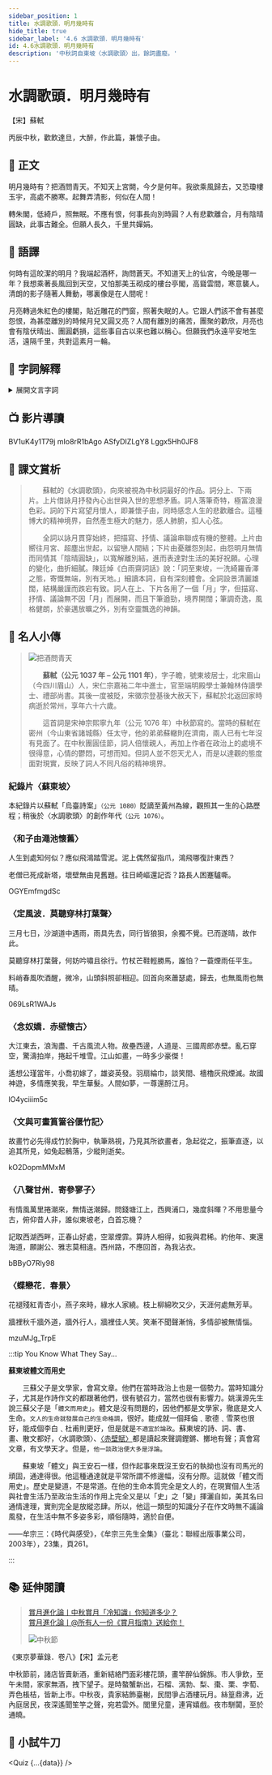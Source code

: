 ```yaml
---
sidebar_position: 1
title: 水調歌頭．明月幾時有
hide_title: true
sidebar_label: '4.6 水調歌頭．明月幾時有'
id: 4.6水調歌頭．明月幾時有
description: '中秋詞自東坡〈水調歌頭〉出，餘詞盡廢。'
---
```


# <span className="KeepAll" data-annotation="詞牌">水調歌頭</span>．<span className="KeepAll">明月幾時有</span>

<p className="source-text">【宋】蘇軾</p>

<p className="pre-text">丙辰中秋，歡飲<Annotate title="直到天亮。">達旦</Annotate>，大醉，作此篇，兼<Annotate title="想念">懷</Annotate><Annotate title="蘇軾弟蘇轍的字。時在齊州（今山東濟南市）做官。">子由</Annotate>。</p>

## 📖 正文

<p className="main-text">明月幾時有？<Annotate title="舉酒，舉起酒杯。">把酒</Annotate>問青天。不知<Annotate title="指月宮。闕：皇宮門前兩旁的望樓。">天上宮闕</Annotate>，今夕是何年。我欲<Annotate title="駕風回到天上去。">乘風歸去</Annotate>，又恐<Annotate title="用瓊玉築造的樓宇，此指月中宮殿。">瓊樓玉宇</Annotate>，高處<Annotate title="寒冷使人忍受不住。勝：粵 [星]，[sing1]。">不勝寒</Annotate>。起舞弄<Annotate title="月光下的人影。">清影</Annotate>，何似在人間！</p>

<p className="main-text"><Annotate title="指月光轉移，照到紅色的樓閣上。">轉朱閣</Annotate>，<Annotate title="指月光低低地射進裝飾精美的窗戶。">低綺戶</Annotate>，照無眠。不應有恨，何事長向別時圓？人有悲歡離合，月有<Annotate title="指滿月和缺月。">陰晴圓缺</Annotate>，此事古難全。但願人長久，<Annotate title="隔着千里之遙，共同欣賞美好的月光。嬋娟：本指嫦娥，月宮的仙女。這裏借指美好的月光。">千里共嬋娟</Annotate>。</p>

## 📝 語譯

<div className="translation-text">

何時有這皎潔的明月？我端起酒杯，詢問蒼天。不知道天上的仙宮，今晚是哪一年？我想乘著長風回到天空，又怕那美玉砌成的樓台亭閣，高聳雲間，寒意襲人。清朗的影子隨著人舞動，哪裏像是在人間呢！

月亮轉過朱紅色的樓閣，貼近雕花的門窗，照著失眠的人。它跟人們該不會有甚麼怨恨，為甚麼離別的時候月兒又圓又亮？人間有離別的痛苦，團聚的歡欣，月亮也會有陰伏晴出、團圓虧損，這些事自古以來也難以稱心。但願我們永遠平安地生活，遠隔千里，共對這素月一輪。

</div>

## 💬 字詞解釋

<details>
<summary>展開文言字詞</summary>

1. 水調歌頭：詞牌名，九十五字，屬長調。詞牌又名〈元會曲〉、〈臺城遊〉、〈江南好〉等。相傳隋煬帝開汴河時曾製〈水調〉，唐人演為大曲。大曲有散序、中序、入破三部分。「歌頭」當為中序的第一章。

2. 達旦：直到天亮。

3. 懷：想念。

4. 子由：蘇軾弟蘇轍的字。時在齊州（今山東濟南市）做官。

5. 把酒：舉酒，舉起酒杯。李白〈把酒問月〉：「青天有月來幾時？我今停杯一問之。」
   
6. 天上宮闕：指月宮。闕：皇宮門前兩旁的望樓。
   
7. 今夕是何年：語出托名牛僧儒的傳奇〈周秦行紀〉，其中有詩云：「香風引到大羅天，月地雲階拜洞仙。共道人間惆悵事，不知今夕是何年。」
   
8. 乘風歸去：駕風回到天上去。乘風：語出《列子．黃帝》：「列子乘風而歸，……隨風東西，……竟不知風乘我耶，我乘風耶？」歸去：古人認為有才能之士都是天上星宿下凡，上天，即歸家。
   
9. 瓊樓玉宇：用瓊玉築造的樓宇，此指月中宮殿。王嘉《大業拾遺記》：「瞿乾祐於江岸玩月。或謂：『此中何有？』瞿笑曰：『可隨我觀之。』俄見月規半天，瓊樓玉宇燦然。」
   
10. 不勝寒：寒冷使人忍受不住。勝：<span className="py-circle">粵</span> [星]，[sing1]。
    
11. 清影：月光下的人影。李白〈月下獨酌〉：「我歌月徘徊，我舞影零亂。」
    
12. 轉朱閣：指月光轉移，照到紅色的樓閣上。
    
13. 低綺戶：指月光低低地射進裝飾精美的窗戶。
    
14. 陰晴圓缺：指滿月和缺月。
    
15. 千里共嬋娟：隔着千里之遙，共同欣賞美好的月光。嬋娟：本指嫦娥，月宮的仙女。這裏借指美好的月光。謝莊〈月賦〉：「美人邁兮音塵絕，隔千里兮共明月。」許渾〈懷江南同志〉：「唯應洞庭月，萬里共嬋娟。」

</details>

## 📺 影片導讀

<Tabs>
  <TabItem value="動畫" default>
    <Bilibili>BV1uK4y1T79j</Bilibili>
  </TabItem>
  <TabItem value="作品講解">
    <Youtube>mIo8rR1bAgo</Youtube>
  </TabItem>
  <TabItem value="鄧麗君〈但願人長久〉">
    <Youtube>ASfyDIZLgY8</Youtube>
  </TabItem>
  <TabItem value="招祥麒博士粵語朗誦">
    <Youtube>Lggx5Hh0JF8</Youtube>
  </TabItem>
</Tabs>

## 🌈 課文賞析

> 　　蘇軾的《水調歌頭》，向來被視為中秋詞最好的作品。詞分上、下兩片。上片借詠月抒發內心出世與入世的思想矛盾。詞人落筆奇特，極富浪漫色彩。詞的下片寫望月懷人，即兼懷子由，同時感念人生的悲歡離合。這種博大的精神境界，自然產生極大的魅力，感人肺腑，扣人心弦。
> 
> 　　全詞以詠月貫穿始終，把描寫、抒情、議論串聯成有機的整體。上片由嚮往月宮、超塵出世起，以留戀人間結；下片由憂離怨別起，由怨明月無情而同情其「陰晴圓缺」，以寬解離別結，進而表達對生活的美好祝願。心理的變化，曲折細膩。陳廷焯《白雨齋詞話》說：「詞至東坡，一洗綺羅香澤之態，寄慨無端，別有天地。」細讀本詞，自有深刻體會。全詞設景清麗雄闊，結構嚴謹而跌宕有致。詞人在上、下片各用了一個「月」字，但描寫、抒情、議論無不因「月」而展開，而且下筆遒勁，境界開闊；筆調奇逸，風格健朗，於豪邁放曠之外，別有空靈飄逸的神韻。

## 🦹 名人小傳

> ![把酒問青天](/img/S3/4.6水調歌頭．明月幾時有/cartoon1.jpg)
> 
> 　　**蘇軾（公元 1037 年 – 公元 1101 年）**，字子瞻，號東坡居士，北宋眉山（今四川眉山）人，宋仁宗嘉祐二年中進士，官至端明殿學士兼翰林侍讀學士、禮部尚書。其後一度被貶，宋徽宗登基後大赦天下，蘇軾於北返回家時病逝於常州，享年六十六歲。
> 
> 　　這首詞是宋神宗熙寧九年（公元 1076 年）中秋節寫的。當時的蘇軾在密州（今山東省諸城縣）任太守，他的弟弟蘇轍則在濟南，兩人已有七年沒有見面了。在中秋團圓佳節，詞人倍懷親人，再加上作者在政治上的處境不很得意，心情的鬱悶，可想而知。但詞人並不怨天尤人，而是以達觀的態度面對現實，反映了詞人不同凡俗的精神境界。

### 紀錄片〈蘇東坡〉

<Recommend level="5" />

本紀錄片以蘇軾「烏臺詩案」`（公元 1080）`貶謫至黃州為線，觀照其一生的心路歷程；稍後於〈水調歌頭〉的創作年代`（公元 1076）`。

<Tabs>
  <TabItem value="1. 雪泥鴻爪">
    <h3>〈和子由澠池懷舊〉</h3>
    <p className="poetry">人生到處知何似？應似飛鴻踏雪泥。泥上偶然留指爪，鴻飛哪復計東西？</p>
    <p className="poetry">老僧已死成新塔，壞壁無由見舊題。往日崎嶇還記否？路長人困蹇驢嘶。</p>
<Youtube>OGYEmfmgdSc</Youtube>
  </TabItem>
  <TabItem value="2. 一蓑煙雨">
    <h3>〈定風波．莫聽穿林打葉聲〉</h3>
    <p className="pre-text">三月七日，沙湖道中遇雨，雨具先去，同行皆狼狽，余獨不覺。已而遂晴，故作此。</p>
    <p className="poetry">莫聽穿林打葉聲，何妨吟嘯且徐行。竹杖芒鞋輕勝馬，誰怕？一蓑煙雨任平生。</p>
    <p className="poetry">料峭春風吹酒醒，微冷，山頭斜照卻相迎。回首向來蕭瑟處，歸去，也無風雨也無晴。</p>
    <Youtube>069LsR1WAJs</Youtube>
  </TabItem>
  <TabItem value="3. 大江東去">
    <h3>〈念奴嬌．赤壁懷古〉</h3>
    <p className="poetry">大江東去，浪淘盡、千古風流人物。故壘西邊，人道是、三國周郎赤壁。亂石穿空，驚濤拍岸，捲起千堆雪。江山如畫，一時多少豪傑！</p>
    <p className="poetry">遙想公瑾當年，小喬初嫁了，雄姿英發。羽扇綸巾，談笑間、檣櫓灰飛煙滅。故國神遊，多情應笑我，早生華髮。人間如夢，一尊還酹江月。</p>
    <Youtube>lO4yciiim5c</Youtube>
  </TabItem>
  <TabItem value="4. 成竹在胸">
    <h3>〈文與可畫篔簹谷偃竹記〉</h3>
    <p className="poetry">故畫竹必先得成竹於胸中，執筆熟視，乃見其所欲畫者，急起從之，振筆直逐，以追其所見，如兔起鶻落，少縱則逝矣。</p>
    <Youtube>kO2DopmMMxM</Youtube>
  </TabItem>
  <TabItem value="5. 千古遺愛">
    <h3>〈八聲甘州．寄參寥子〉</h3>
    <p className="poetry">有情風萬里捲潮來，無情送潮歸。問錢塘江上，西興浦口，幾度斜暉？不用思量今古，俯仰昔人非，誰似東坡老，白首忘機？</p>
    <p className="poetry">記取西湖西畔，正春山好處，空翠煙霏。算詩人相得，如我與君稀。約他年、東還海道，願謝公、雅志莫相違。西州路，不應回首，為我沾衣。</p>
    <Youtube>bBByO7Rly98</Youtube>
  </TabItem>
  <TabItem value="6. 南渡北歸">
    <h3>〈蝶戀花．春景〉</h3>
    <p className="poetry">花褪殘紅青杏小，燕子來時，綠水人家繞。枝上柳綿吹又少，天涯何處無芳草。</p>
    <p className="poetry">牆裡秋千牆外道，牆外行人，牆裡佳人笑。笑漸不聞聲漸悄，多情卻被無情惱。</p>
    <Youtube>mzuMJg_TrpE</Youtube>
  </TabItem>
</Tabs>

:::tip You Know What They Say...

**蘇東坡體文而用史**

　　三蘇父子是文學家，會寫文章。他們在當時政治上也是一個勢力。當時知識分子，尤其是作詩作文的都跟著他們，很有號召力，當然也很有影響力。姚漢源先生說三蘇父子是「`體文而用史`」。體文是沒有問題的，因他們都是文學家，徹底是文人生命。`文人的生命就發展自己的生命格調`，很好。能成就一個拜倫﹑歌德﹑雪萊也很好，能成個李白﹑杜甫則更好，但是就是`不適宜於論政`。蘇東坡的詩、詞、書、畫、散文都好，〈水調歌頭〉、[〈赤壁賦〉](http://rthk9.rthk.hk/chiculture/chilit/dy05_1201.htm)都是讀起來聲調鏗鏘、擲地有聲；真會寫文章，有文學天才。但是，`他一談政治便大多是浮論`。

　　蘇東坡「體文」與王安石一樣，但作起事來既沒王安石的執拗也沒有司馬光的頑固，通達得很。他這種通達就是平常所謂不修邊幅，沒有分際。這就做「體文而用史」。歷史是變道，不是常道。在他的生命本質完全是文人的，在現實個人生活與社會生活乃至政治生活的作用上完全又是以「史」之「變」揮灑自如，美其名曰通情達理，實則完全是放縱恣肆。所以，他這一類型的知識分子在作文時無不議論風發，在生活中無不多姿多彩，順俗隨時，適於自便。

<span className="source-text">——牟宗三：《時代與感受》，《牟宗三先生全集》（臺北：聯經出版事業公司，2003年），23集，頁261。</span>

:::

## 📚 延伸閱讀

> [賞月進化論丨中秋賞月「冷知識」你知道多少？](https://news.cctv.com/2021/09/21/ARTIHrh6MjeDIDTtHiSnDxHQ210921.shtml)  
> [賞月進化論丨@所有人一份《賞月指南》送給你！](http://m.news.cctv.com/2021/09/20/ARTIV8riDqIk6LxF2SoemErw210920.shtml)
>
> ![中秋節](/img/S3/4.6水調歌頭．明月幾時有/cartoon2.jpg)

<p className="source-text">《東京夢華錄．卷八》【宋】孟元老</p>


<p className="translation-text">中秋節前，諸店皆賣新酒，重新結絡門面彩樓花頭，畫竿醉仙錦旆。市人爭飲，至午未間，家家無酒，拽下望子。是時螯蟹新出，石榴、漓勃、梨、棗、栗、孛萄、弄色棖桔，皆新上市。中秋夜，貴家結飾臺榭，民間爭占酒樓玩月。絲篁鼎沸，近內庭居民，夜深遙聞笙竽之聲，宛若雲外。閭里兒童，連宵嬉戲。夜市駢闐，至於通曉。</p>

## 🚀 小試牛刀


<Quiz {...{data}} />